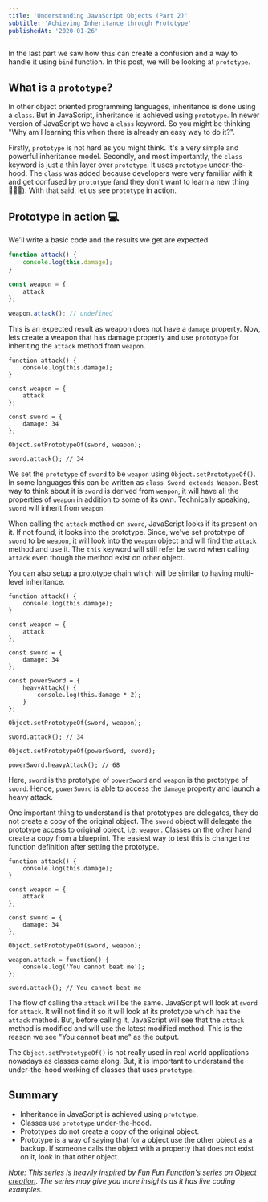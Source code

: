 ```yaml
---
title: 'Understanding JavaScript Objects (Part 2)'
subtitle: 'Achieving Inheritance through Prototype'
publishedAt: '2020-01-26'
---
```


In the last part we saw how `this` can create a confusion and a way to handle it using `bind` function. In this post, we will be looking at `prototype`.

## What is a `prototype`?

In other object oriented programming languages, inheritance is done using a `class`. But in JavaScript, inheritance is achieved using `prototype`. In newer version of JavaScript we have a `class` keyword. So you might be thinking "Why am I learning this when there is already an easy way to do it?".

Firstly, `prototype` is not hard as you might think. It's a very simple and powerful inheritance model. Secondly, and most importantly, the `class` keyword is just a thin layer over `prototype`. It uses `prototype` under-the-hood. The `class` was added because developers were very familiar with it and get confused by `prototype` (and they don't want to learn a new thing 🤷🏻‍♂️). With that said, let us see `prototype` in action.

## Prototype in action 💻

We'll write a basic code and the results we get are expected.

```js
function attack() {
	console.log(this.damage);
}

const weapon = {
	attack
};

weapon.attack(); // undefined
```

This is an expected result as weapon does not have a `damage` property. Now, lets create a weapon that has damage property and use `prototype` for inheriting the `attack` method from `weapon`.

```js{13,15}
function attack() {
	console.log(this.damage);
}

const weapon = {
	attack
};

const sword = {
	damage: 34
};

Object.setPrototypeOf(sword, weapon);

sword.attack(); // 34
```

We set the `prototype` of `sword` to be `weapon` using `Object.setPrototypeOf()`. In some languages this can be written as `class Sword extends Weapon`. Best way to think about it is `sword` is derived from `weapon`, it will have all the properties of `weapon` in addition to some of its own. Technically speaking, `sword` will inherit from `weapon`.

When calling the `attack` method on `sword`, JavaScript looks if its present on it. If not found, it looks into the prototype. Since, we've set prototype of `sword` to be `weapon`, it will look into the `weapon` object and will find the `attack` method and use it. The `this` keyword will still refer be `sword` when calling `attack` even though the method exist on other object.

You can also setup a prototype chain which will be similar to having multi-level inheritance.

```js{19,23}
function attack() {
	console.log(this.damage);
}

const weapon = {
	attack
};

const sword = {
	damage: 34
};

const powerSword = {
	heavyAttack() {
		console.log(this.damage * 2);
	}
};

Object.setPrototypeOf(sword, weapon);

sword.attack(); // 34

Object.setPrototypeOf(powerSword, sword);

powerSword.heavyAttack(); // 68
```

Here, `sword` is the prototype of `powerSword` and `weapon` is the prototype of `sword`. Hence, `powerSword` is able to access the `damage` property and launch a heavy attack.

One important thing to understand is that prototypes are delegates, they do not create a copy of the original object. The `sword` object will delegate the prototype access to original object, i.e. `weapon`. Classes on the other hand create a copy from a blueprint. The easiest way to test this is change the function definition after setting the prototype.

```js{15-17}
function attack() {
	console.log(this.damage);
}

const weapon = {
	attack
};

const sword = {
	damage: 34
};

Object.setPrototypeOf(sword, weapon);

weapon.attack = function() {
	console.log('You cannot beat me');
};

sword.attack(); // You cannot beat me
```

The flow of calling the `attack` will be the same. JavaScript will look at `sword` for `attack`. It will not find it so it will look at its prototype which has the `attack` method. But, before calling it, JavaScript will see that the `attack` method is modified and will use the latest modified method. This is the reason we see "You cannot beat me" as the output.

The `Object.setPrototypeOf()` is not really used in real world applications nowadays as classes came along. But, it is important to understand the under-the-hood working of classes that uses `prototype`.

## Summary

-   Inheritance in JavaScript is achieved using `prototype`.
-   Classes use `prototype` under-the-hood.
-   Prototypes do not create a copy of the original object.
-   Prototype is a way of saying that for a object use the other object as a backup. If someone calls the object with a property that does not exist on it, look in that other object.

_Note: This series is heavily inspired by [Fun Fun Function's series on Object creation](https://www.youtube.com/playlist?list=PL0zVEGEvSaeHBZFy6Q8731rcwk0Gtuxub). The series may give you more insights as it has live coding examples._
